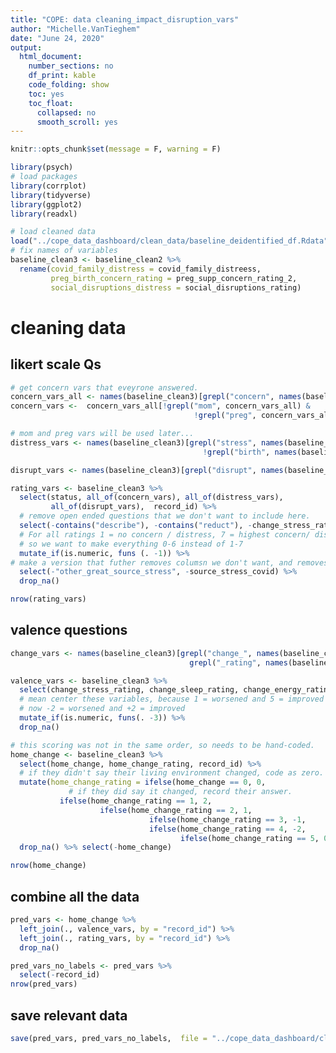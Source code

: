 ```yaml
---
title: "COPE: data cleaning_impact_disruption_vars"
author: "Michelle.VanTieghem"
date: "June 24, 2020"
output:
  html_document:
    number_sections: no
    df_print: kable
    code_folding: show
    toc: yes
    toc_float:
      collapsed: no
      smooth_scroll: yes
---
```




```r
knitr::opts_chunk$set(message = F, warning = F)

library(psych)
# load packages
library(corrplot)
library(tidyverse)
library(ggplot2)
library(readxl)


```

```r
# load cleaned data
load("../cope_data_dashboard/clean_data/baseline_deidentified_df.Rdata")
# fix names of variables
baseline_clean3 <- baseline_clean2 %>%
  rename(covid_family_distress = covid_family_distreess,
         preg_birth_concern_rating = preg_supp_concern_rating_2,
         social_disruptions_distress = social_disruptions_rating)
```


#  cleaning data 
## likert scale Qs
```r

# get concern vars that eveyrone answered.
concern_vars_all <- names(baseline_clean3)[grepl("concern", names(baseline_clean3))]
concern_vars <-  concern_vars_all[!grepl("mom", concern_vars_all) & 
                                         !grepl("preg", concern_vars_all)]

# mom and preg vars will be used later...
distress_vars <- names(baseline_clean3)[grepl("stress", names(baseline_clean3)) & 
                                           !grepl("birth", names(baseline_clean3))]

disrupt_vars <- names(baseline_clean3)[grepl("disrupt", names(baseline_clean3))]

rating_vars <- baseline_clean3 %>%
  select(status, all_of(concern_vars), all_of(distress_vars), 
         all_of(disrupt_vars),  record_id) %>%
  # remove open ended questions that we don't want to include here.
  select(-contains("describe"), -contains("reduct"), -change_stress_rating) %>%
  # For all ratings 1 = no concern / distress, 7 = highest concern/ distress.
  # so we want to make everything 0-6 instead of 1-7 
  mutate_if(is.numeric, funs (. -1)) %>%
# make a version that futher removes columsn we don't want, and removes NAs.
  select(-"other_great_source_stress", -source_stress_covid) %>%
  drop_na() 

nrow(rating_vars)
```

##  valence questions
```r
change_vars <- names(baseline_clean3)[grepl("change_", names(baseline_clean3)) &
                                        grepl("_rating", names(baseline_clean3))]

valence_vars <- baseline_clean3 %>%
  select(change_stress_rating, change_sleep_rating, change_energy_rating, impact_covid_valence, record_id) %>%
  # mean center these variables, because 1 = worsened and 5 = improved 
  # now -2 = worsened and +2 = improved 
  mutate_if(is.numeric, funs(. -3)) %>%
  drop_na()

# this scoring was not in the same order, so needs to be hand-coded.
home_change <- baseline_clean3 %>%
  select(home_change, home_change_rating, record_id) %>%
  # if they didn't say their living environment changed, code as zero.
  mutate(home_change_rating = ifelse(home_change == 0, 0,
             # if they did say it changed, record their answer.
           ifelse(home_change_rating == 1, 2,
                    ifelse(home_change_rating == 2, 1, 
                               ifelse(home_change_rating == 3, -1,
                               ifelse(home_change_rating == 4, -2, 
                                      ifelse(home_change_rating == 5, 0, NA))))))) %>%
  drop_na() %>% select(-home_change)

nrow(home_change)
```

## combine all the data
```r
pred_vars <- home_change %>%
  left_join(., valence_vars, by = "record_id") %>%
  left_join(., rating_vars, by = "record_id") %>%
  drop_na()

pred_vars_no_labels <- pred_vars %>%
  select(-record_id)
nrow(pred_vars)

```


## save relevant data 
```r
save(pred_vars, pred_vars_no_labels,  file = "../cope_data_dashboard/clean_data/impact_disruption_cleaned.Rda")
```
